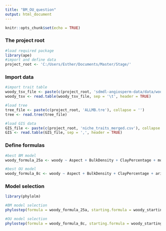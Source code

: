 ```yaml
---
title: "BM_OU_question"
output: html_document
---
```


```r
knitr::opts_chunk$set(echo = TRUE)
```

### The project root 
```r
#load required package
library(ape)
#import and define data
project_root <- 'C:/Users/Esther/Documents/Master/Stage/'
```

### Import data 
```r
#import trait table 
woody_tsv_file <- paste(c(project_root, 'sdmdl-angiosperm-data/data/woody.tsv'), collapse = '')
woody_tsv <- read.table(woody_tsv_file, sep = '\t', header = TRUE)

#load tree
tree_file <- paste(c(project_root, 'ALLMB.tre'), collapse = '')
tree <- read.tree(tree_file)

#load GIS data 
GIS_file <- paste(c(project_root, 'niche_traits_merged.csv'), collapse = '')
GIS <- read.table(GIS_file, sep = ',', header = TRUE)
```

### Define formulas
```r
#best BM model
woody_formula_25a <- woody ~ Aspect + BulkDensity + ClayPercentage + monthCountByTemp10 + PETDriestQuarter + PETWettestQuarter + OrganicCarbon + PhCaCL + Slope + bio2 + bio5 + bio14 + bio15 + bio18 + bio19

#best OU model
woody_formula_8c <- woody ~ Aspect + BulkDensity + ClayPercentage + aridityIndexThornthwaite + minTempWarmest + PETDriestQuarter + PETWettestQuarter + OrganicCarbon + PhCaCL + Slope + bio6 + bio15 + bio16 + bio19
```

### Model selection
```r
library(phylolm)

#BM model selection
phylostep(formula = woody_formula_25a, starting.formula = woody_starting_formula, data = GIS_woody, phy = tree_woody, model = "BM", direction = "both", trace = 2)

#OU model selection
phylostep(formula = woody_formula_8c, starting.formula = woody_starting_formula, data = GIS_woody, phy = tree_woody, model = "OUfixedRoot", direction = "both", trace = 2, lower.bound = 0, upper.bound = 1000)
```
